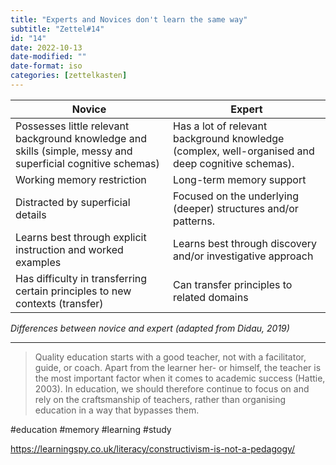 ```yaml
---
title: "Experts and Novices don't learn the same way"
subtitle: "Zettel#14"
id: "14"
date: 2022-10-13
date-modified: ""
date-format: iso
categories: [zettelkasten]
---
```

| Novice   | Expert   |
|---|---|
| Possesses little relevant background knowledge and skills (simple, messy and superficial cognitive schemas)    | Has a lot of relevant background knowledge (complex, well-organised and deep cognitive schemas).  |
| Working memory restriction   | Long-term memory support  |
| Distracted by superficial details   | Focused on the underlying (deeper) structures and/or patterns.   |
| Learns best through explicit instruction and worked examples  | Learns best through discovery and/or investigative approach  |
| Has difficulty in transferring certain principles to new contexts (transfer)   | Can transfer principles to related domains    |

*Differences between novice and expert (adapted from Didau, 2019)*

___
> Quality education starts with a good teacher, not with a facilitator, guide, or coach. Apart from the learner her- or himself, the teacher is the most important factor when it comes to academic success (Hattie, 2003). In education, we should therefore continue to focus on and rely on the craftsmanship of teachers, rather than organising education in a way that bypasses them.

#education #memory #learning #study

<https://learningspy.co.uk/literacy/constructivism-is-not-a-pedagogy/>

